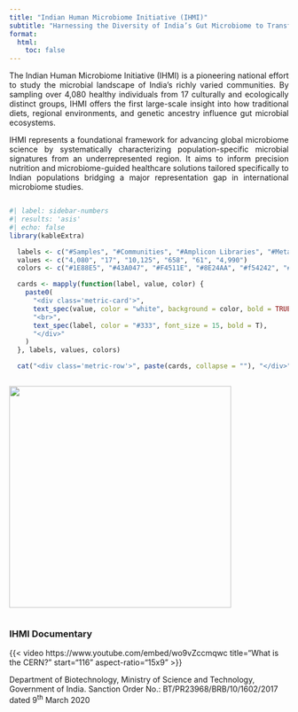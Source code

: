```yaml
---
title: "Indian Human Microbiome Initiative (IHMI)"
subtitle: "Harnessing the Diversity of India’s Gut Microbiome to Transform the Future of Human Health"
format:
  html:
    toc: false
---
```


```{=html}
<!--
::: {#ihmi-slideshow style="text-align:center;"}
<img src="assets/img/image1.jpg" id="ihmi-slide-image" style="max-width:80%; max-height:400px; border-radius: 10px; box-shadow: 0 4px 10px rgba(0,0,0,0.2);"/>
:::
 -->
```

```{=html}
<script>
  const ihmiImages = [
    "assets/img/aiims_logo.png",
    "assets/img/nccs_logo.png",
    "assets/img/sppu_logo.png"
  ];
  let ihmiIndex = 0;

  setInterval(() => {
    ihmiIndex = (ihmiIndex + 1) % ihmiImages.length;
    document.getElementById("ihmi-slide-image").src = ihmiImages[ihmiIndex];
  }, 5000);
</script>
```

::: {#overview .main-content style="text-align: justify"}
The Indian Human Microbiome Initiative (IHMI) is a pioneering national effort to study the microbial landscape of India's richly varied communities. By sampling over 4,080 healthy individuals from 17 culturally and ecologically distinct groups, IHMI offers the first large-scale insight into how traditional diets, regional environments, and genetic ancestry influence gut microbial ecosystems.

IHMI represents a foundational framework for advancing global microbiome science by systematically characterizing population-specific microbial signatures from an underrepresented region. It aims to inform precision nutrition and microbiome-guided healthcare solutions tailored specifically to Indian populations bridging a major representation gap in international microbiome studies.
:::

::::: row
::: {.column style="display: flex; align-items: center; justify-content: center;"}
```r
#| label: sidebar-numbers
#| results: 'asis'
#| echo: false
library(kableExtra)

  labels <- c("#Samples", "#Communities", "#Amplicon Libraries", "#Metagenomes", "#Human Genomes", "#HQ-MAGs")
  values <- c("4,080", "17", "10,125", "658", "61", "4,990")
  colors <- c("#1E88E5", "#43A047", "#F4511E", "#8E24AA", "#f54242", "#a742f5")

  cards <- mapply(function(label, value, color) {
    paste0(
      "<div class='metric-card'>",
      text_spec(value, color = "white", background = color, bold = TRUE, font_size = 20),
      "<br>",
      text_spec(label, color = "#333", font_size = 15, bold = T),
      "</div>"
    )
  }, labels, values, colors)

  cat("<div class='metric-row'>", paste(cards, collapse = ""), "</div>")
```
:::

::: column
![](assets/img/sampling_sites.jpeg){width="400"}
:::
:::::

### IHMI Documentary

{{< video https://www.youtube.com/embed/wo9vZccmqwc title="What is the CERN?" start="116" aspect-ratio="15x9" >}}

Department of Biotechnology, Ministry of Science and Technology, Government of India. Sanction Order No.: BT/PR23968/BRB/10/1602/2017 dated 9^th^ March 2020
